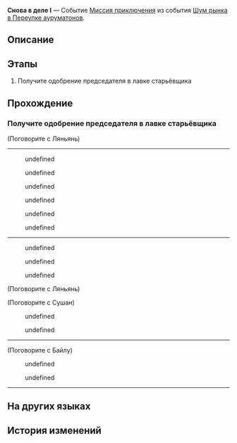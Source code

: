 {{Дополнить|Диалоги.}}
{{Миссия Инфобокс
|id              = 8003213
|Название        = 
|Изображение     = Миссия Снова в деле I.png
|Тип             = Миссия приключения
|События         = Шум рынка в Переулке ауруматонов
|Глава           = Шум рынка в Переулке ауруматонов
|Условия         = Завершена [[Миссия приключения]] ''[[Снова в деле I]]''
|Персонажи       = Байлу; Ляньянь; Минси; Первопроходец; Сушан
|СтартЛокация    = [[Лофу Сяньчжоу]] — [[Переулок ауруматонов]]
|Мир             = Лофу Сяньчжоу
|Предыдущая      = 
|Следующая       = Управление причалом I
|Награды         = Опыт Освоения*200; Звёздный нефрит*40; Путеводитель путешественника*5; Утраченный кристалл*5; Кредиты*45 000
}}
'''Снова в деле I''' — Событие [[Миссия приключения]] из события [[Шум рынка в Переулке ауруматонов]].

==Описание==
{{Описание|<!--официальное описание из Перекрёстка судеб-->}}

==Этапы==
# Получите одобрение председателя в лавке старьёвщика

==Прохождение==
{{Дополнить}}


===Получите одобрение председателя в лавке старьёвщика===
{{Описание миссии|локация=Переулок ауруматонов|Приняв приглашение Минси, вы теперь должны просто получить официальное подтверждение от торговой гильдии. Вы будете выступать в качестве бизнес-консультанта Переулка ауруматонов.<br />Отправляйтесь в лавку старьёвщика и поговорите с председателем... Подождите, почему именно туда?}}
{{Диалог Начало}}

;(Поговорите с Ляньянь)
----
<!--Unknown TalkSentence: 800320701-->
:{{Диалог|Arrow}} undefined
:{{Диалог|Arrow}} undefined
::<!--0.8-second delay-->
:<!--Unknown TalkSentence: 800320704-->
:{{Диалог|Arrow}} undefined
::<!--0.8-second delay-->
:<!--Unknown TalkSentence: 800320706-->
<!--Unknown TalkSentence: 800320707-->
:{{Чёрный экран|undefined}}
<!--Unknown TalkSentence: 800320708-->
:{{Диалог|Arrow}} undefined
:{{Диалог|Arrow}} undefined
:{{Диалог|Arrow}} undefined
----
<!--Unknown TalkSentence: 800320731-->
<!--Unknown TalkSentence: 800320732-->
:{{Диалог|Arrow}} undefined
:{{Диалог|Arrow}} undefined
:{{Диалог|Arrow}} undefined
::<!--0.8-second delay-->
:<!--Unknown TalkSentence: 800320736-->
<!--Unknown TalkSentence: 800320737-->
<!--Unknown TalkSentence: 800320738-->
<!--Unknown TalkSentence: 800320739-->
<!--Unknown TalkSentence: 800320740-->

;(Поговорите с Ляньянь)
<!--Unknown TalkSentence: 800320841-->
<!--Unknown TalkSentence: 800320842-->

;(Поговорите с Сушан)
<!--Unknown TalkSentence: 800320801-->
<!--Unknown TalkSentence: 800320802-->
:{{Диалог|Arrow}} undefined
:{{Диалог|Arrow}} undefined
<!--Unknown TalkSentence: 800320804-->
<!--Unknown TalkSentence: 800320807-->
----

;(Поговорите с Байлу)
<!--Unknown TalkSentence: 800320821-->
:{{Диалог|Arrow}} undefined
:{{Диалог|Arrow}} undefined
<!--Unknown TalkSentence: 800320823-->
<!--Unknown TalkSentence: 800320826-->
----
{{Диалог Конец}}

==На других языках==
{{На других языках
|en   = Back in Business (I)
|zhs  = 金戺重喧•其一
|zht  = 金戺重喧•其一
|ja   = 金庭、喧騒を重ねて・その1
|ko   = 다시 부흥하는 금빛•1
|es   = De nuevo en activo&nbsp;I
|fr   = Les affaires reprennent (I)
|ru   = Снова в деле I
|th   = คืนสู่ความรุ่งเรือง 1
|vi   = Huyên Náo Trở Lại 1
|de   = Wieder im Geschäft 1
|id   = Hiruk Pikuk yang Kembali Bergaung 1
|pt   = De Volta aos Negócios (I)
}}

==История изменений==
{{История изменений|2.7}}
